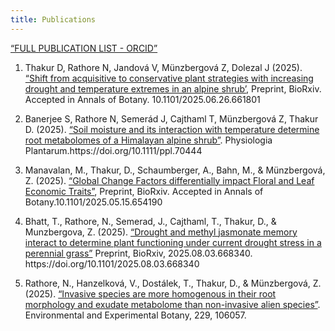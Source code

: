 ```yaml
---
title: Publications
---
```

["FULL PUBLICATION LIST - ORCID"](https://orcid.org/0000-0002-4610-5444)


1.	Thakur D, Rathore N, Jandová V, Münzbergová Z, Dolezal J (2025). ["Shift from acquisitive to conservative plant strategies with increasing drought and temperature extremes in an alpine shrub'](10.1101/2025.06.26.661801), Preprint, BioRxiv. Accepted in Annals of Botany. 10.1101/2025.06.26.661801

2.	Banerjee S, Rathore N, Semerád J, Cajthaml T, Münzbergová Z, Thakur D. (2025). ["Soil moisture and its interaction with temperature determine root metabolomes of a Himalayan alpine shrub"](https://doi.org/10.1111/ppl.70444). Physiologia Plantarum.https://doi.org/10.1111/ppl.70444

3.	Manavalan, M., Thakur, D., Schaumberger, A., Bahn, M., & Münzbergová, Z. (2025). ["Global Change Factors differentially impact Floral and Leaf Economic Traits"](10.1101/2025.05.15.654190), Preprint, BioRxiv. Accepted in Annals of Botany.10.1101/2025.05.15.654190

4. Bhatt, T., Rathore, N., Semerad, J., Cajthaml, T., Thakur, D., & Munzbergova, Z. (2025). ["Drought and methyl jasmonate memory interact to determine plant functioning under current drought stress in a perennial grass"](https://doi.org/10.1101/2025.08.03.668340) Preprint, BioRxiv, 2025.08.03.668340. https://doi.org/10.1101/2025.08.03.668340

5.	Rathore, N., Hanzelková, V., Dostálek, T., Thakur, D., & Münzbergová, Z. (2025). ["Invasive species are more homogenous in their root morphology and exudate metabolome than non-invasive alien species"](10.1016/J.ENVEXPBOT.2024.106057). Environmental and Experimental Botany, 229, 106057.
